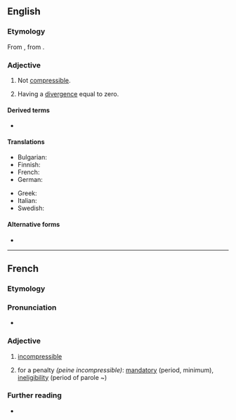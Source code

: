==English==

===Etymology===
From {{uder|en|fr|incompressible}}, from {{prefix|en|in|compressible}}.

===Adjective===
{{en-adj|-}}

# Not [[compressible]].
# {{lb|en|calculus|of a vector field}} Having a [[divergence]] equal to zero.

====Derived terms====
* {{l|en|incompressibleness}}

====Translations====
{{trans-top|not compressible}}
* Bulgarian: {{t|bg|несвиваем}}
* Finnish: {{t|fi|puristumaton}}
* French: {{t+|fr|incompressible}}
* German: {{t+|de|inkompressibel}}
{{trans-mid}}
* Greek: {{t+|el|απίεστος}}
* Italian: {{t|it|incomprimibile}}
* Swedish: {{t+|sv|inkompressibel}}
{{trans-bottom}}

====Alternative forms====
* {{alt|en|incompressable|uncompressable|uncompressible}}

----

==French==

===Etymology===
{{af|fr|in-|compressible}}

===Pronunciation===
* {{audio|fr|LL-Q150 (fra)-LoquaxFR-incompressible.wav|Audio}}

===Adjective===
{{fr-adj}}

# [[#English|incompressible]]
# {{lb|fr|legal}} for a penalty ''(peine incompressible)'': [[mandatory]] (period, minimum), [[ineligibility]] (period of parole ~)

===Further reading===
* {{R:TLFi}}